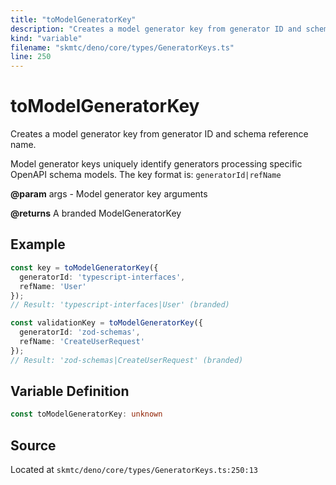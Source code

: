 ```yaml
---
title: "toModelGeneratorKey"
description: "Creates a model generator key from generator ID and schema reference name."
kind: "variable"
filename: "skmtc/deno/core/types/GeneratorKeys.ts"
line: 250
---
```


# toModelGeneratorKey

Creates a model generator key from generator ID and schema reference name.

Model generator keys uniquely identify generators processing specific
OpenAPI schema models. The key format is: `generatorId|refName`


**@param** args - Model generator key arguments

**@returns** A branded ModelGeneratorKey


## Example

```typescript
const key = toModelGeneratorKey({
  generatorId: 'typescript-interfaces',
  refName: 'User'
});
// Result: 'typescript-interfaces|User' (branded)

const validationKey = toModelGeneratorKey({
  generatorId: 'zod-schemas',
  refName: 'CreateUserRequest'
});
// Result: 'zod-schemas|CreateUserRequest' (branded)
```

## Variable Definition

```typescript
const toModelGeneratorKey: unknown
```

## Source

Located at `skmtc/deno/core/types/GeneratorKeys.ts:250:13`
